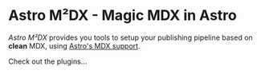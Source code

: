 # Astro M²DX - Magic MDX in Astro

_Astro M²DX_ provides you tools to setup your publishing pipeline based on **clean** MDX, using [Astro's MDX support](https://docs.astro.build/en/guides/markdown-content/).

Check out the plugins...
